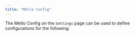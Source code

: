 ```yaml
---
title: "Metlo Config"
---
```


The Metlo Config on the `Settings` page can be used to define configurations for
the following:

<CardGroup>
  <Card title="Authentication" icon="user-check" href="/inventory/configuration" />
  <Card
    title="Custom Sensitive Data"
    icon="file-shield"
    href="/inventory/custom-sensitive-data"
  />
  <Card
    title="Global Test Environment"
    icon="globe"
    href="/testing/global-test-environment"
  />
</CardGroup>

